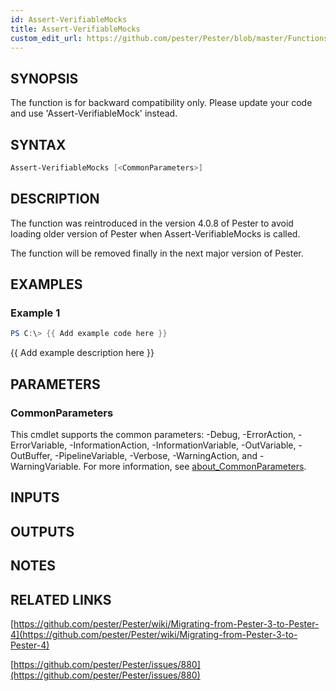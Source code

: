 ```yaml
---
id: Assert-VerifiableMocks
title: Assert-VerifiableMocks
custom_edit_url: https://github.com/pester/Pester/blob/master/Functions/Assert-VerifiableMocks.ps1
---
```


## SYNOPSIS
The function is for backward compatibility only.
Please update your code and use 'Assert-VerifiableMock' instead.

## SYNTAX

```powershell
Assert-VerifiableMocks [<CommonParameters>]
```

## DESCRIPTION
The function was reintroduced in the version 4.0.8 of Pester to avoid loading older version of Pester when Assert-VerifiableMocks is called.

The function will be removed finally in the next major version of Pester.

## EXAMPLES

### Example 1
```powershell
PS C:\> {{ Add example code here }}
```

{{ Add example description here }}

## PARAMETERS

### CommonParameters
This cmdlet supports the common parameters: -Debug, -ErrorAction, -ErrorVariable, -InformationAction, -InformationVariable, -OutVariable, -OutBuffer, -PipelineVariable, -Verbose, -WarningAction, and -WarningVariable. For more information, see [about_CommonParameters](http://go.microsoft.com/fwlink/?LinkID=113216).

## INPUTS

## OUTPUTS

## NOTES

## RELATED LINKS

[https://github.com/pester/Pester/wiki/Migrating-from-Pester-3-to-Pester-4](https://github.com/pester/Pester/wiki/Migrating-from-Pester-3-to-Pester-4)

[https://github.com/pester/Pester/issues/880](https://github.com/pester/Pester/issues/880)
